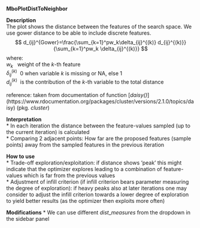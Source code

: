 **MboPlotDistToNeighbor**

**Description**    
 The plot shows the distance between the features of the search space. We use gower distance to be able to include discrete features. 
 $$
 d_{ij}^{Gower}=\frac{\sum_{k=1}^pw_k\delta_{ij}^{(k)} d_{ij}^{(k)}}{\sum_{k=1}^pw_k \delta_{ij}^{(k)}}
 $$
where:  
$w_k$   weight of the $k$-th feature  
$\delta_{ij}^{(k)}$  0 when variable $k$ is missing or NA, else 1  
$d_{ij}^{(k)}$  is the contribution of the $k$-th variable to the total distance  
 
reference: taken from documentation of function [*daisy()*]  (https://www.rdocumentation.org/packages/cluster/versions/2.1.0/topics/daisy)  (pkg. *cluster*)


**Interpretation**   
  * In each iteration the distance between the feature-values sampled (up to the current iteration) is calculated  
  * Comparing 2 adjacent points: How far are the proposed features (sample points) away from the sampled features in the previous iteration

**How to use**  
  * Trade-off exploration/exploitation: if distance shows 'peak' this might indicate that the optimizer explores leading to a combination of feature-values which is far from the previous values  
  * Adjustment of infill criterion (if infill criterion bears parameter measuring the degree of exploration): if heavy peaks also at later iterations one may consider to adjust the infill criterion towards a lower degree of exploration to yield better results (as the optimizer then exploits more often)
  
**Modifications**
  * We can use different $dist\_measures$ from the dropdown in the sidebar panel


  


